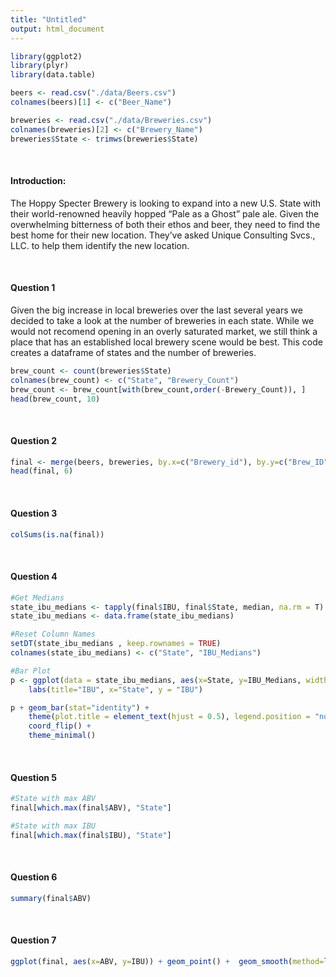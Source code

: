 ```yaml
---
title: "Untitled"
output: html_document
---
```


```r

library(ggplot2)
library(plyr)
library(data.table)

beers <- read.csv("./data/Beers.csv")
colnames(beers)[1] <- c("Beer_Name")

breweries <- read.csv("./data/Breweries.csv")
colnames(breweries)[2] <- c("Brewery_Name")
breweries$State <- trimws(breweries$State)
```

<br/>

#### Introduction:
The Hoppy Specter Brewery is looking to expand into a new U.S. State with their world-renowned heavily hopped "Pale as a Ghost" pale ale. Given the overwhelming bitterness of both their ethos and beer, they need to find the best home for their new location. They've asked Unique Consulting Svcs., LLC. to help them identify the new location.

<br/>

#### Question 1

Given the big increase in local breweries over the last several years we decided to take a look at the number of breweries in each state. While we would not recomend opening in an overly saturated market, we still think a place that has an established local brewery scene would be best. This code creates a dataframe of states and the number of breweries.

```r
brew_count <- count(breweries$State)
colnames(brew_count) <- c("State", "Brewery_Count")
brew_count <- brew_count[with(brew_count,order(-Brewery_Count)), ]
head(brew_count, 10)
```



<br/>

#### Question 2

```r
final <- merge(beers, breweries, by.x=c("Brewery_id"), by.y=c("Brew_ID"))
head(final, 6)
```


<br/>

#### Question 3

```r
colSums(is.na(final))
```


<br/>

#### Question 4
```r
#Get Medians
state_ibu_medians <- tapply(final$IBU, final$State, median, na.rm = T)
state_ibu_medians <- data.frame(state_ibu_medians)

#Reset Column Names
setDT(state_ibu_medians , keep.rownames = TRUE)
colnames(state_ibu_medians) <- c("State", "IBU_Medians")

#Bar Plot
p <- ggplot(data = state_ibu_medians, aes(x=State, y=IBU_Medians, width = .5), width = 1000) +
    labs(title="IBU", x="State", y = "IBU") 

p + geom_bar(stat="identity") +
    theme(plot.title = element_text(hjust = 0.5), legend.position = "none") +
    coord_flip() +
    theme_minimal()
```


<br/>

#### Question 5
```r
#State with max ABV
final[which.max(final$ABV), "State"]

#State with max IBU
final[which.max(final$IBU), "State"]
```

<br/>  

#### Question 6
```r
summary(final$ABV)
```

<br/>

#### Question 7
```r
ggplot(final, aes(x=ABV, y=IBU)) + geom_point() +  geom_smooth(method=lm) #size=2, shape=23
```